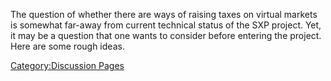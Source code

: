 [[Category:Discussion Pages]]

The question of whether there are ways of raising taxes on virtual markets is somewhat far-away from current technical status of the SXP project. Yet, it may be a question that one wants to consider before entering the project. Here are some rough ideas.